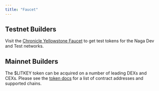 ```yaml
---
title: "Faucet"
---
```


## Testnet Builders

Visit the [Chronicle Yellowstone Faucet](https://chronicle-yellowstone-faucet.getlit.dev/) to get test tokens for the Naga Dev and Test networks.

## Mainnet Builders

The \$LITKEY token can be acquired on a number of leading DEXs and CEXs. Please see the [token docs](/governance/litkey/bridging-and-addresses) for a list of contract addresses and supported chains.